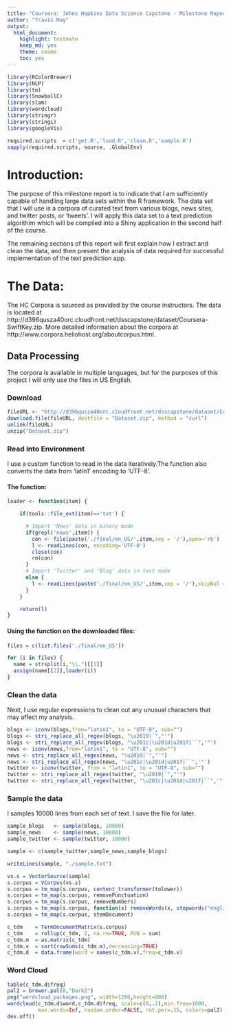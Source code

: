 ---
title: "Coursera: Johns Hopkins Data Science Capstone - Milestone Report"
author: "Travis May"
output:
  html_document:
    highlight: textmate
    keep_md: yes
    theme: cosmo
    toc: yes
---
```{r results='hide', message=FALSE, warning=FALSE, echo=FALSE}
library(RColorBrewer)
library(NLP)
library(tm)
library(SnowballC)
library(slam)
library(wordcloud)
library(stringr)
library(stringi)
library(googleVis)
```

```{r results='hide',eval=TRUE,echo=FALSE}
required.scripts  = c('get.R','load.R','clean.R','sample.R')
sapply(required.scripts, source, .GlobalEnv)
```
# Introduction:
The purpose of this milestone report is to indicate that I am sufficiently capable of handling large data sets within the R framework. The data set that I will use is a corpora of curated text from various blogs, news sites, and twitter posts, or 'tweets'. I will apply this data set to a text prediction algorithim which will be compiled into a Shiny application in the second half of the course.

The remaining sections of this report will first explain how I extract and clean the data, and then present the analysis of data required for successful implementation of the text prediction app.

# The Data:
The HC Corpora is sourced as provided by the course instructors. The data is located at http://d396qusza40orc.cloudfront.net/dsscapstone/dataset/Coursera-SwiftKey.zip. More detailed information about the corpora at http://www.corpora.heliohost.org/aboutcorpus.html.


## Data Processing
The corpora is available in multiple languages, but for the purposes of this project I will only use the files in US English.

### Download 
```{r, eval=FALSE, echo=TRUE}
fileURL <- "http://d396qusza40orc.cloudfront.net/dsscapstone/dataset/Coursera-SwiftKey.zip"
download.file(fileURL, destfile = "Dataset.zip", method = "curl")
unlink(fileURL)
unzip("Dataset.zip")
```

### Read into Environment
I use a custom function to read in the data iteratively.The function also converts the data from 'latin1' encoding to 'UTF-8'.

#### The function:
```{r, eval=FALSE, echo=TRUE}
loader <- function(item) {

    if(tools::file_ext(item)=='txt') {

      # Import 'News' data in binary mode
      if(grepl('news',item)) {
        con <- file(paste('./final/en_US/',item,sep = '/'),open='rb')
        l <- readLines(con, encoding='UTF-8')
        close(con)
        rm(con)
      }
      # Import 'Twitter' and 'Blog' data in text mode
      else {
        l <- readLines(paste('./final/en_US/',item,sep = '/'),skipNul = TRUE,warn = FALSE, encoding = 'UTF-8')
      }
    }

    return(l)
}
```

#### Using the function on the downloaded files: 
```{r, eval=TRUE, echo=TRUE}
files = c(list.files('./final/en_US'))

for (i in files) {
  name = strsplit(i,"\\.")[[1]]
  assign(name[[2]],loader(i))
}
```

### Clean the data
 Next, I use regular expressions to clean out any unusual characters that may affect my analysis.
```{r,eval=TRUE, echo=TRUE}
blogs <- iconv(blogs,from="latin1", to = "UTF-8", sub="")
blogs <- stri_replace_all_regex(blogs, "\u2019|`","'")
blogs <- stri_replace_all_regex(blogs, "\u201c|\u201d|u201f|``",'"')
news <- iconv(news,from="latin1", to = "UTF-8", sub="")
news <- stri_replace_all_regex(news, "\u2019|`","'")
news <- stri_replace_all_regex(news, "\u201c|\u201d|u201f|``",'"')
twitter <- iconv(twitter, from = "latin1", to = "UTF-8", sub="")
twitter <- stri_replace_all_regex(twitter, "\u2019|`","'")
twitter <- stri_replace_all_regex(twitter, "\u201c|\u201d|u201f|``",'"')
```

### Sample the data
I samples 10000 lines from each set of text. I save the file for later.
```{r,eval=TRUE,echo=TRUE}
sample_blogs   <- sample(blogs, 10000)
sample_news    <- sample(news, 10000)
sample_twitter <- sample(twitter, 10000)

sample <- c(sample_twitter,sample_news,sample_blogs)

writeLines(sample, "./sample.txt")
```


```{r,eval=TRUE,echo=FALSE}
vs.s = VectorSource(sample)
s.corpus = VCorpus(vs.s)
s.corpus = tm_map(s.corpus, content_transformer(tolower))
s.corpus = tm_map(s.corpus, removePunctuation)
s.corpus = tm_map(s.corpus, removeNumbers)
s.corpus = tm_map(s.corpus, function(x) removeWords(x, stopwords("english")))
s.corpus = tm_map(s.corpus, stemDocument)

c_tdm    = TermDocumentMatrix(s.corpus)
c_tdm    = rollup(c_tdm, 2, na.rm=TRUE, FUN = sum)
c_tdm.m  = as.matrix(c_tdm)
c_tdm.v  = sort(rowSums(c_tdm.m),decreasing=TRUE)
c_tdm.d  = data.frame(word = names(c_tdm.v),freq=c_tdm.v)
```
### Word Cloud
```{r,eval=TRUE,echo=TRUE}
table(c_tdm.d$freq)
pal2 = brewer.pal(8,"Dark2")
png("wordcloud_packages.png", width=1280,height=800)
wordcloud(c_tdm.d$word,c_tdm.d$freq, scale=c(8,.2),min.freq=1000,
          max.words=Inf, random.order=FALSE, rot.per=.15, colors=pal2)
dev.off()
```